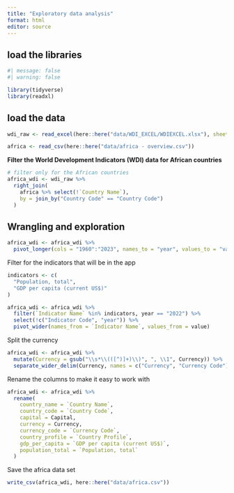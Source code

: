 ```yaml
---
title: "Exploratory data analysis"
format: html
editor: source
---
```


## load the libraries

```r
#| message: false
#| warning: false

library(tidyverse)
library(readxl)
```

## load the data

```r
wdi_raw <- read_excel(here::here("data/WDI_EXCEL/WDIEXCEL.xlsx"), sheet = "Data")

africa <- read_csv(here::here("data/africa - overview.csv"))
```

**Filter the World Development Indicators (WDI) data for African countries**

```r
# filter only for the African countries
africa_wdi <- wdi_raw %>% 
  right_join(
    africa %>% select(!`Country Name`), 
    by = join_by("Country Code" == "Country Code")
  ) 
```

## Wrangling and exploration

```r
africa_wdi <- africa_wdi %>% 
  pivot_longer(cols = "1960":"2023", names_to = "year", values_to = "value")
```


Filter for the indicators that will be in the app 

```r
indicators <- c(
  "Population, total",
  "GDP per capita (current US$)"
)

africa_wdi <- africa_wdi %>% 
  filter(`Indicator Name` %in% indicators, year == "2022") %>% 
  select(!c("Indicator Code", "year")) %>% 
  pivot_wider(names_from = `Indicator Name`, values_from = value)
```

Split the currency

```r
africa_wdi <- africa_wdi %>% 
  mutate(Currency = gsub("\\s*\\(([^)]+)\\)", ", \\1", Currency)) %>% 
  separate_wider_delim(Currency, names = c("Currency", "Currency Code"), delim = ",")
```

Rename the columns to make it easy to work with

```r
africa_wdi <- africa_wdi %>% 
  rename(
    country_name = `Country Name`,
    country_code = `Country Code`,
    capital = Capital,
    currency = Currency,
    currency_code = `Currency Code`,
    country_profile = `Country Profile`,
    gdp_per_capita = `GDP per capita (current US$)`,
    population_total = `Population, total`
  )
```


Save the africa data set

```r
write_csv(africa_wdi, here::here("data/africa.csv")) 
```

